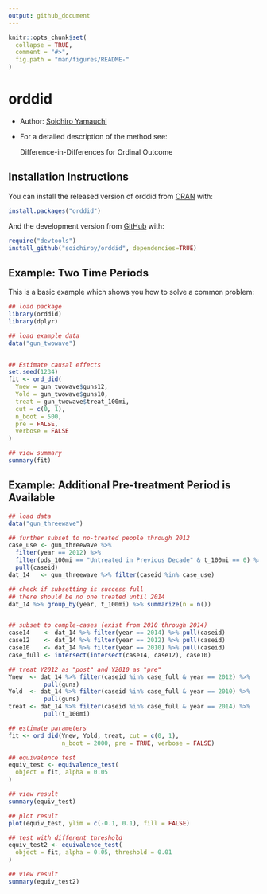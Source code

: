 ```yaml
---
output: github_document
---
```


<!-- README.md is generated from README.Rmd. Please edit that file -->

```r
knitr::opts_chunk$set(
  collapse = TRUE,
  comment = "#>",
  fig.path = "man/figures/README-"
)
```
# orddid

<!-- badges: start -->
<!-- badges: end -->


+ Author: [Soichiro Yamauchi](https://soichiroy.github.io/)

+ For a detailed description of the method see:

	Difference-in-Differences for Ordinal Outcome



## Installation Instructions

You can install the released version of orddid from [CRAN](https://CRAN.R-project.org) with:

``` r
install.packages("orddid")
```

And the development version from [GitHub](https://github.com/) with:

``` r
require("devtools")
install_github("soichiroy/orddid", dependencies=TRUE)
```
## Example: Two Time Periods

This is a basic example which shows you how to solve a common problem:

```r
## load package
library(orddid)
library(dplyr)

## load example data
data("gun_twowave")


## Estimate causal effects
set.seed(1234)
fit <- ord_did(
  Ynew = gun_twowave$guns12,
  Yold = gun_twowave$guns10,
  treat = gun_twowave$treat_100mi,
  cut = c(0, 1),
  n_boot = 500,
  pre = FALSE,
  verbose = FALSE
)

## view summary
summary(fit)
```



## Example: Additional Pre-treatment Period is Available

```r
## load data
data("gun_threewave")

## further subset to no-treated people through 2012
case_use <- gun_threewave %>%
  filter(year == 2012) %>%
  filter(pds_100mi == "Untreated in Previous Decade" & t_100mi == 0) %>%
  pull(caseid)
dat_14   <- gun_threewave %>% filter(caseid %in% case_use)

## check if subsetting is success full
## there should be no one treated until 2014
dat_14 %>% group_by(year, t_100mi) %>% summarize(n = n())


## subset to comple-cases (exist from 2010 through 2014)
case14    <- dat_14 %>% filter(year == 2014) %>% pull(caseid)
case12    <- dat_14 %>% filter(year == 2012) %>% pull(caseid)
case10    <- dat_14 %>% filter(year == 2010) %>% pull(caseid)
case_full <- intersect(intersect(case14, case12), case10)

## treat Y2012 as "post" and Y2010 as "pre"
Ynew  <- dat_14 %>% filter(caseid %in% case_full & year == 2012) %>%
          pull(guns)
Yold  <- dat_14 %>% filter(caseid %in% case_full & year == 2010) %>%
          pull(guns)
treat <- dat_14 %>% filter(caseid %in% case_full & year == 2014) %>%
          pull(t_100mi)

## estimate parameters
fit <- ord_did(Ynew, Yold, treat, cut = c(0, 1),
               n_boot = 2000, pre = TRUE, verbose = FALSE)

## equivalence test
equiv_test <- equivalence_test(
  object = fit, alpha = 0.05
)

## view result
summary(equiv_test)

## plot result
plot(equiv_test, ylim = c(-0.1, 0.1), fill = FALSE)

## test with different threshold
equiv_test2 <- equivalence_test(
  object = fit, alpha = 0.05, threshold = 0.01
)

## view result
summary(equiv_test2)


```
